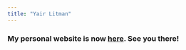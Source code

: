 ```yaml
---
title: "Yair Litman"
---
```


<html>
  <head>
    <title>Yair Litman </title>
  </head>
  <body>
    <h3>
     My personal website is now <a href="https://litman90.github.io/webpage/">here</a>. See you there!
    </h3>
  </body>
</html>


